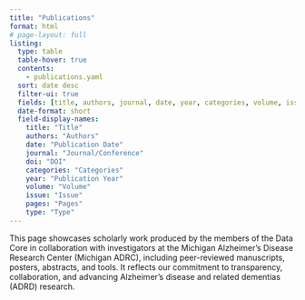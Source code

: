 ```yaml
---
title: "Publications"
format: html
# page-layout: full
listing:
  type: table
  table-hover: true
  contents:
    - publications.yaml
  sort: date desc
  filter-ui: true
  fields: [title, authors, journal, date, year, categories, volume, issue, pages, type]
  date-format: short
  field-display-names:
    title: "Title"
    authors: "Authors"
    date: "Publication Date"
    journal: "Journal/Conference"
    doi: "DOI"
    categories: "Categories"
    year: "Publication Year"
    volume: "Volume"
    issue: "Issue"
    pages: "Pages"
    type: "Type"
---
```


This page showcases scholarly work produced by the members of the Data Core in collaboration with investigators at the Michigan Alzheimer’s Disease Research Center (Michigan ADRC), including peer-reviewed manuscripts, posters, abstracts, and tools. It reflects our commitment to transparency, collaboration, and advancing Alzheimer’s disease and related dementias (ADRD) research.
